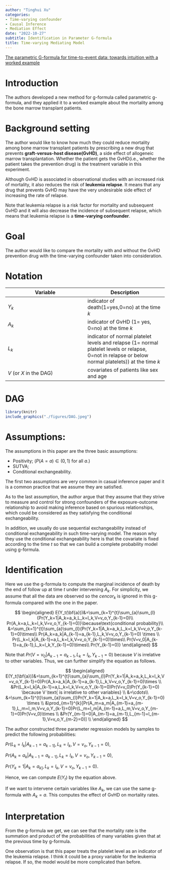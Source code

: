 ```yaml
---
author: "Tinghui Xu"
categories:
- Time-varying confounder
- Causal Inference
- Mediation Effect
date: "2022-10-27"
subtitle: Identification in Parameter G-formula
title: Time-varying Mediating Model
---
```


[The parametric G-formula for time-to-event data: towards intuition with a worked example](https://www.ncbi.nlm.nih.gov/pmc/articles/PMC4310506/#SD2)


# Introduction

The authors developed a new method for g-formula called parametric g-formula, and they applied it to a worked example about the mortality among the bone marrow transplant patients.

# Background setting

The author would like to know how much they could reduce mortality among bone marrow transplant patients by prescribing a new drug that prevents **graft-versus-host disease(GvHD)**, a side effect of allogeneic marrow transplantation. Whether the patient gets the GvHD(i.e., whether the patient takes the prevention drug) is the treatment variable in this experiment. 

Although GvHD is associated in observational studies with an increased risk of mortality, it also reduces the risk of **leukemia relapse**. It means that any drug that prevents GvHD may have the very undesirable side effect of increasing the rate of relapse. 

Note that leukemia relapse is a risk factor for mortality and subsequent GvHD and it will also decrease the incidence of subsequent relapse, which means that leukemia relapse is a **time-varying confounder**.

# Goal

The author would like to compare the mortality with and without the GvHD prevention drug with the time-varying confounder taken into consideration.



# Notation

| Variable      | Description |
| ----------- | ----------- |
| $Y_k$      | indicator of death(1=yes,0=no) at the time $k$ |
| $A_k$   | indicator of GvHD (1= yes, 0=no) at the time $k$  |
| $L_k$   | indicator of normal platelet levels and relapse  (1= normal platelet levels or relapse, 0=not in relapse or below normal platelets)) at the time $k$  |
| $V$  (or $X$ in the DAG)    | covariates of patients like sex and age |

# DAG

```r
library(knitr)
include_graphics("./figures/DAG.jpeg")
``` 



# Assumptions:

The assumptions in this paper are the three basic assumptions:

* Positivity; ($P(A=a)\in (0,1)$ for all $a$.)
* SUTVA;
* Conditional exchangeability.

The first two assumptions are very common in casual inference paper and it is a common practice that we assume they are satisfied. 

As to the last assumption, the author argue that they assume that they strive to measure and control for strong confounders of the exposure-outcome relationship to avoid making inference based on spurious relationships, which could be considered as they satisfying the conditional exchangeability. 

In addition, we usually do use sequential exchangeability instead of conditional exchangeability in such time-varying model. The reason why they use the conditional exchangeability here is that the covariate is fixed according to the time $t$ so that we can build a complete probability model using g-formula. 


# Identification

Here we use the g-formula to compute the marginal incidence of death by the end of follow up at time $t$ under intervening $A_k$. For simplicity, we assume that all the data are observed so the $cencor_k$ is ignored in this g-formula compared with the one in the paper.



$$
\begin{aligned}
E(Y_t(\bf{a}))&=\sum_{k=1}^{t}\sum_{a}\sum_{l}{Pr(Y_k=1|A_k=a_k,L_k=l_k,V=v_o,Y_{k-1}=0)\\
Pr(A_k=a,L_k=l_k,V=v_o,Y_{k-1}=0)}\because\text{conditional probability}\\
&=\sum_{k=1}^{t}\sum_{a}\sum_{l}{Pr(Y_k=1|A_k=a_k,L_k=l_k,V=v_o,Y_{k-1}=0)\times\\
Pr(A_k=a_k|A_{k-1}=a_{k-1},L_k,V=v_o,Y_{k-1}=0) \times \\
Pr(L_k=l_k|A_{k-1}=a,L_k=l_k,V=v_o,Y_{k-1}=0)\times\\
Pr(V=v_0|A_{k-1}=a_{k-1},L_k=l_k,Y_{k-1}=0)\times\\
Pr(Y_{k-1}=0)}
\end{aligned}
$$

Note that $Pr(V=v_0|A_{k-1}=a_{k-1},L_k=l_k,Y_{k-1}=0)$ because $V$ is irrelative to other variables. Thus, we can further simplify the equation as follows.



$$
\begin{aligned}
E(Y_t(\bf{a}))&=\sum_{k=1}^{t}\sum_{a}\sum_{l}Pr(Y_k=1|A_k=a_k,L_k=l_k,V=v_o,Y_{k-1}=0)Pr(A_k=a_k|A_{k-1}=a_{k-1},L_k,V=v_o,Y_{k-1}=0)\times \\
&Pr(L_k=l_k|A_{k-1}=a,L_k=l_k,V=v_o,Y_{k-1}=0)Pr(V=v_0)Pr(Y_{k-1}=0) \because V \text{ is irrelative to other variables} \\
&=\cdots\\
&=\sum_{k=1}^{t}\sum_{a}\sum_{l}Pr(Y_k=1|A_k=a,L_k=l_k,V=v_o,Y_{k-1}=0) \times \\
&\prod_{m=1}^{k}[Pr(A_m=a_m|A_{m-1}=a_{m-1},L_m=l_m,V=v_o,Y_{k-1}=0)Pr(L_m=l_m|A_{m-1}=a,L_m,V=v_o,Y_{m-1}=0)Pr(V=v_0)\times \\
&Pr(Y_{m-1}=0|A_{m-1}=a_{m-1},L_{m-1}=l_{m-1},V=v_o,Y_{m-2}=0)] \\
\end{aligned}
$$


The author constructed three parameter regression models by samples to predict the following probabilities:

$Pr(L_k=l_k|A_{k-1}=a_{k-1]},L_k=l_k,V=v_o,Y_{k-1}=0)$,

$Pr(A_k=a_k|A_{k-1}=a_{k-1]},L_k=l_k,V=v_o,Y_{k-1}=0)$,

$Pr(Y_k=1|A_{k}=a_{k]},L_k=l_k,V=v_o,Y_{k-1}=0)$. 

Hence, we can compute $E(Y_t)$ by the equation above.

If we want to intervene certain variables like $A_k$, we can use the same g-formula with $A_k=a$. This computes the effect of GvHD on mortality rates.


# Interpretation

From the g-formula we get, we can see that the mortality rate is the summation and product of the probabilities of many variables given that at the previous time by g-formula.

One observation is that this paper treats the platelet level as an indicator of the leukemia relapse. I think it could be a proxy variable for the leukemia relapse. If so, the model would be more complicated than before.




